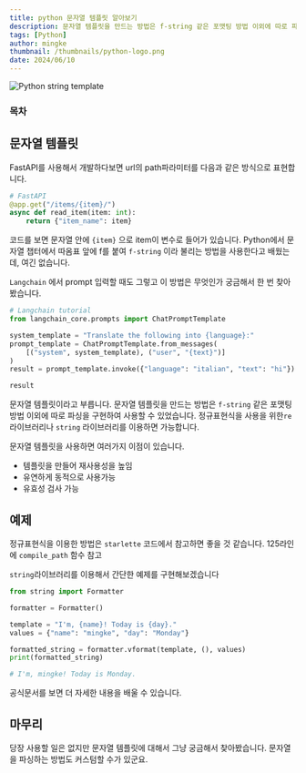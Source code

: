 ```yaml
---
title: python 문자열 템플릿 알아보기
description: 문자열 템플릿을 만드는 방법은 f-string 같은 포맷팅 방법 이외에 따로 파싱을 구현하여 사용할 수 있었습니다. 정규표현식을 사용을 위한re 라이브러리나 string 라이브러리를 이용하면 가능합니다.
tags: [Python]
author: mingke
thumbnail: /thumbnails/python-logo.png
date: 2024/06/10
---
```


<Image src="/thumbnails/python-logo.png" alt="Python string template" />

### 목차

## 문자열 템플릿

FastAPI를 사용해서 개발하다보면 url의 path파라미터를 다음과 같은 방식으로 표현합니다.

```python
# FastAPI
@app.get("/items/{item}/")
async def read_item(item: int):
    return {"item_name": item}
```

코드를 보면 문자열 안에 `{item}` 으로 item이 변수로 들어가 있습니다. Python에서 문자열 챕터에서 따옴표 앞에 f를 붙여 `f-string` 이라 불리는 방법을 사용한다고 배웠는데, 여긴 없습니다.

`Langchain` 에서 prompt 입력할 때도 그렇고 이 방법은 무엇인가 궁금해서 한 번 찾아봤습니다.

```python
# Langchain tutorial
from langchain_core.prompts import ChatPromptTemplate

system_template = "Translate the following into {language}:"
prompt_template = ChatPromptTemplate.from_messages(
    [("system", system_template), ("user", "{text}")]
)
result = prompt_template.invoke({"language": "italian", "text": "hi"})

result
```

문자열 템플릿이라고 부릅니다. 문자열 템플릿을 만드는 방법은 `f-string` 같은 포맷팅 방법 이외에 따로 파싱을 구현하여 사용할 수 있었습니다. 정규표현식을 사용을 위한`re` 라이브러리나 `string` 라이브러리를 이용하면 가능합니다.

문자열 템플릿을 사용하면 여러가지 이점이 있습니다.

- 템플릿을 만들어 재사용성을 높임
- 유연하게 동적으로 사용가능
- 유효성 검사 가능

## 예제

정규표현식을 이용한 방법은 `starlette` 코드에서 참고하면 좋을 것 같습니다. 125라인에 `compile_path` 함수 참고

<Link url="https://github.com/encode/starlette/blob/master/starlette/routing.py" />

`string`라이브러리를 이용해서 간단한 예제를 구현해보겠습니다

```python
from string import Formatter

formatter = Formatter()

template = "I'm, {name}! Today is {day}."
values = {"name": "mingke", "day": "Monday"}

formatted_string = formatter.vformat(template, (), values)
print(formatted_string)

# I'm, mingke! Today is Monday.
```

공식문서를 보면 더 자세한 내용을 배울 수 있습니다.

<Link url="https://docs.python.org/ko/3/library/string.html#" />

## 마무리

당장 사용할 일은 없지만 문자열 템플릿에 대해서 그냥 궁금해서 찾아봤습니다. 문자열을 파싱하는 방법도 커스텀할 수가 있군요.

<Link url="https://chaechae.life/blog/python-pathlib" />
